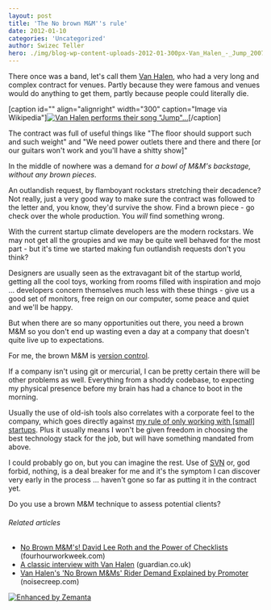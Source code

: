 ```yaml
---
layout: post
title: 'The No brown M&M''s rule'
date: 2012-01-10
categories: 'Uncategorized'
author: Swizec Teller
hero: ./img/blog-wp-content-uploads-2012-01-300px-Van_Halen_-_Jump_2007-11-102.jpg
---
```

There once was a band, let's call them [Van Halen](http://www.van-halen.com "Van Halen"), who had a very long and complex contract for venues. Partly because they were famous and venues would do anything to get them, partly because people could literally die.



\[caption id="" align="alignright" width="300" caption="Image via Wikipedia"][![Van Halen performs their song "Jump"...](./img/blog-wp-content-uploads-2012-01-300px-Van_Halen_-_Jump_2007-11-102.jpg 'Van Halen performs their song "Jump"...')](http://commons.wikipedia.org/wiki/File:Van_Halen_-_Jump_2007-11-10.jpg)\[/caption]



The contract was full of useful things like "The floor should support such and such weight" and "We need power outlets there and there and there \[or our guitars won't work and you'll have a shitty show]"



In the middle of nowhere was a demand for _a bowl of M&M's backstage, without any brown pieces_.



An outlandish request, by flamboyant rockstars stretching their decadence? Not really, just a very good way to make sure the contract was followed to the letter and, you know, they'd survive the show. Find a brown piece - go check over the whole production. You _will_ find something wrong.



With the current startup climate developers are the modern rockstars. We may not get all the groupies and we may be quite well behaved for the most part - but it's time we started making fun outlandish requests don't you think?



Designers are usually seen as the extravagant bit of the startup world, getting all the cool toys, working from rooms filled with inspiration and mojo ... developers concern themselves much less with these things - give us a good set of monitors, free reign on our computer, some peace and quiet and we'll be happy.



But when there are so many opportunities out there, you need a brown M&M so you don't end up wasting even a day at a company that doesn't quite live up to expectations.



For me, the brown M&M is [version control](http://en.wikipedia.org/wiki/Revision_control "Revision control").



If a company isn't using git or mercurial, I can be pretty certain there will be other problems as well. Everything from a shoddy codebase, to expecting my physical presence before my brain has had a chance to boot in the morning.



Usually the use of old-ish tools also correlates with a corporate feel to the company, which goes directly against [my rule of only working with \[small\] startups](http://swizec.com/blog/why-i-only-work-with-startups/swizec/2936). Plus it usually means I won't be given freedom in choosing the best technology stack for the job, but will have something mandated from above.



I could probably go on, but you can imagine the rest. Use of [SVN](http://subversion.apache.org/ "Apache Subversion") or, god forbid, nothing, is a deal breaker for me and it's the symptom I can discover very early in the process ... haven't gone so far as putting it in the contract yet.



Do you use a brown M&M technique to assess potential clients?

###### Related articles

- [No Brown M&M's! David Lee Roth and the Power of Checklists](http://www.fourhourworkweek.com/blog/2012/01/01/no-brown-mms-david-lee-roth-and-the-power-of-checklists/) (fourhourworkweek.com)
- [A classic interview with Van Halen](http://r.zemanta.com/?u=http%3A//www.guardian.co.uk/music/musicblog/2012/jan/04/valen-halen-david-lee-roth&a=69445001&rid=b1fa680b-accb-4c9c-9a28-6e4812ae6347&e=f775e713b9d76aa8a86b40cca9fd4251) (guardian.co.uk)
- [Van Halen's 'No Brown M&Ms' Rider Demand Explained by Promoter](http://www.noisecreep.com/2011/11/30/van-halens-brown-M-Ms-rider-demand/) (noisecreep.com)

[![Enhanced by Zemanta](http://img.zemanta.com/zemified_e.png?x-id=b1fa680b-accb-4c9c-9a28-6e4812ae6347)](http://www.zemanta.com/ "Enhanced by Zemanta")